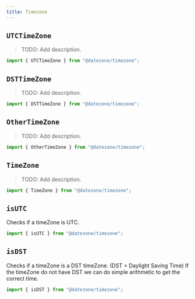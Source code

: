 ```yaml
---
title: Timezone
---
```


## `UTCTimeZone`

> TODO: Add description.

```ts
import { UTCTimeZone } from "@datezone/timezone";
```

<CodeExample file="reference/timezone/UTCTimeZone.ts" title="UTCTimeZone" />

## `DSTTimeZone`

> TODO: Add description.

```ts
import { DSTTimeZone } from "@datezone/timezone";
```

<CodeExample file="reference/timezone/DSTTimeZone.ts" title="DSTTimeZone" />

## `OtherTimeZone`

> TODO: Add description.

```ts
import { OtherTimeZone } from "@datezone/timezone";
```

<CodeExample file="reference/timezone/OtherTimeZone.ts" title="OtherTimeZone" />

## `TimeZone`

> TODO: Add description.

```ts
import { TimeZone } from "@datezone/timezone";
```

<CodeExample file="reference/timezone/TimeZone.ts" title="TimeZone" />

## `isUTC`

Checks if a timeZone is UTC.

```ts
import { isUTC } from "@datezone/timezone";
```

<CodeExample file="reference/timezone/isUTC.ts" title="isUTC" />

## `isDST`

Checks if a timeZone is a DST timeZone. (DST = Daylight Saving Time)
If the timeZone do not have DST we can do simple arithmetic to get the correct time.

```ts
import { isDST } from "@datezone/timezone";
```

<CodeExample file="reference/timezone/isDST.ts" title="isDST" />
